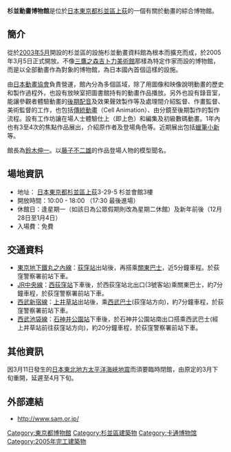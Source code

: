 {{Infobox Museum
 |name          = 杉並動畫博物館
 |image         = Suginami animation musium.JPG
 |imagesize     = 
 |caption       = 
 |map_type      = 
 |map_caption   = 
 |latitude      = 
 |longitude     = 
 |established   = 2005年3月5日
 |dissolved     = 
 |location      = {{flagicon|JPN}} [[日本|日本]][[東京都|東京都]][[杉並區|杉並區]][[上荻|上荻]]3-29-5
 |type          = [[動畫博物館|動畫博物館]]
 |visitors      = 
 |director      = 
 |curator       = [[鈴木伸一|鈴木伸一]]
 |publictransit = 
 |openinghours  = 10:00 - 18:00 [[日本時間|日本時間]](UTC+9)
 |website       = http://www.sam.or.jp/index.php
}}
{{Japanese|japanese=杉並 アニメーション ミュージアム|kana=すぎなみ アニメーション ミュージアム|romaji=}}

'''杉並動畫博物館'''是位於[[日本|日本]][[東京都|東京都]][[杉並區|杉並區]][[上荻|上荻]]的一個有關於動畫的綜合博物館。

== 簡介 ==
從於[[2003年5月|2003年5月]]開設的杉並區的設施杉並動畫資料館為根本而擴充而成，於2005年3月5日正式開放。不像[[三鷹之森吉卜力美術館|三鷹之森吉卜力美術館]]那樣為特定作家而設的博物館，而是以全部動畫作為對象的博物館，為日本國內首個這樣的設施。

由[[日本動畫協會|日本動畫協會]]負責營運，館內分為多個區域，除了用圖像和映像說明動畫的歷史和製作過程外，也設有放映室把圖書館持有的動畫作品播放。另外也設有錄音室，能讓參觀者體驗動畫的[[後期配音|後期配音]]及效果聲效製作等及處理間介紹監督、作畫監督、美術監督的工作，也包括[[賽璐珞動畫|傳統動畫]]（Cell Animation）、由分鏡至後期製作的製作流程。設有工作坊讓在場人士體驗仕上（即上色）和編集及初級數碼動畫。1年內也有3至4次的焦點作品展出，介紹原作者及登場角色等。近期展出包括[[蠟筆小新|蠟筆小新]]等。

館長為[[鈴木伸一|鈴木伸一]]。以[[藤子不二雄|藤子不二雄]]的作品登場人物{{link-ja|小池さん}}的模型聞名。

== 場地資訊 ==
* 地址：{{flagicon|JPN}} [[日本|日本]][[東京都|東京都]][[杉並區|杉並區]][[上荻|上荻]]3-29-5 杉並會館3樓
* 開放時間：10:00 - 18:00 （17:30 最後進場）
* 休館日：逢星期一（如該日為公眾假期則改為星期二休館）及新年前後（12月28日至1月4日）
* 入場費：免費

== 交通資料 ==
* [[東京地下鐵|東京地下鐵]][[丸之內線|丸之內線]]：[[荻窪站|荻窪站]]出站後，再搭乘[[關東巴士|關東巴士]]，近5分鐘車程。於荻窪警察署前站下車。
* [[中央本線|JR中央線]]：[[西荻窪站|西荻窪站]]下車後，於西荻窪站北出口(3號客站)乘關東巴士，約7分鐘車程，於荻窪警察署前站下車。
* [[西武新宿線|西武新宿線]]：[[上井草站|上井草站]]出站後，乘[[西武巴士|西武巴士]](荻窪站方向)，約7分鐘車程，於荻窪警察署前站下車。
* [[西武池袋線|西武池袋線]]：[[石神井公園站|石神井公園站]]下車後，於石神井公園站南出口搭乘西武巴士(經上井草站前往荻窪站方向)，約20分鐘車程，於荻窪警察署前站下車。

== 其他資訊 ==
因3月11日發生的[[日本東北地方太平洋海峽地震|日本東北地方太平洋海峽地震]]而須要臨時閉館，由原定的3月下旬重開，延遲至4月下旬。

== 外部連結 ==
* http://www.sam.or.jp/ {{Wayback|url=http://www.sam.or.jp/ |date=20210309102151 }}

{{DEFAULTSORT:Suginami Animation Museum}}
[[Category:東京都博物館|Category:東京都博物館]]
[[Category:杉並區建築物|Category:杉並區建築物]]
[[Category:卡通博物馆|Category:卡通博物馆]]
[[Category:2005年完工建築物|Category:2005年完工建築物]]